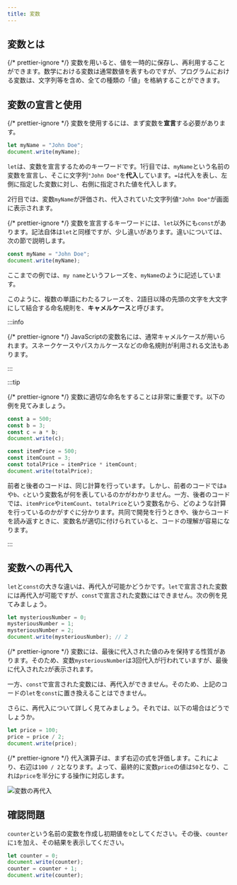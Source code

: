 ```yaml
---
title: 変数
---
```


## <Term>変数</Term>とは

{/* prettier-ignore */}
<Term>変数</Term>を用いると、<Term>値</Term>を一時的に保存し、再利用することができます。数学における変数は通常数値を表すものですが、プログラムにおける<Term>変数</Term>は、<Term>文字列</Term>等を含め、全ての種類の「<Term>値</Term>」を格納することができます。

## <Term>変数</Term>の<Term>宣言</Term>と使用

{/* prettier-ignore */}
<Term>変数</Term>を使用するには、まず<Term>変数</Term>を<Term>**宣言**</Term>する必要があります。

```javascript title="script.js"
let myName = "John Doe";
document.write(myName);
```

`let`は、<Term>変数</Term>を<Term>宣言</Term>するためのキーワードです。1行目では、`myName`という名前の<Term>変数</Term>を<Term>宣言</Term>し、そこに文字列`"John Doe"`を<Term>**代入**</Term>しています。`=`は<Term>代入</Term>を表し、左側に指定した<Term>変数</Term>に対し、右側に指定された<Term>値</Term>を<Term>代入</Term>します。

2行目では、<Term>変数</Term>`myName`が<Term>評価</Term>され、<Term>代入</Term>されていた<Term>文字列</Term><Term>値</Term>`"John Doe"`が画面に表示されます。

{/* prettier-ignore */}
<Term>変数</Term>を<Term>宣言</Term>するキーワードには、`let`以外にも`const`があります。記法自体は`let`と同様ですが、少し違いがあります。違いについては、次の節で説明します。

```javascript title="script.js"
const myName = "John Doe";
document.write(myName);
```

ここまでの例では、`my name`というフレーズを、`myName`のように記述しています。

このように、複数の単語にわたるフレーズを、2語目以降の先頭の文字を大文字にして結合する命名規則を、<Term>**キャメルケース**</Term>と呼びます。

:::info

{/* prettier-ignore */}
<Term>JavaScript</Term>の<Term>変数</Term>名には、通常<Term>キャメルケース</Term>が用いられます。<Term>スネークケース</Term>や<Term>パスカルケース</Term>などの命名規則が利用される文法もあります。

:::

:::tip

{/* prettier-ignore */}
<Term>変数</Term>に適切な命名をすることは非常に重要です。以下の例を見てみましょう。

```javascript
const a = 500;
const b = 3;
const c = a * b;
document.write(c);
```

```javascript
const itemPrice = 500;
const itemCount = 3;
const totalPrice = itemPrice * itemCount;
document.write(totalPrice);
```

前者と後者のコードは、同じ計算を行っています。しかし、前者のコードでは`a`や`b`、`c`という変数名が何を表しているのかがわかりません。一方、後者のコードでは、`itemPrice`や`itemCount`、`totalPrice`という変数名から、どのような計算を行っているのかがすぐに分かります。共同で開発を行うときや、後からコードを読み返すときに、変数名が適切に付けられていると、コードの理解が容易になります。

:::

## <Term>変数</Term>への再<Term>代入</Term>

`let`と`const`の大きな違いは、再<Term>代入</Term>が可能かどうかです。`let`で<Term>宣言</Term>された<Term>変数</Term>には再<Term>代入</Term>が可能ですが、`const`で<Term>宣言</Term>された<Term>変数</Term>にはできません。次の例を見てみましょう。

```javascript title="script.js"
let mysteriousNumber = 0;
mysteriousNumber = 1;
mysteriousNumber = 2;
document.write(mysteriousNumber); // 2
```

{/* prettier-ignore */}
<Term>変数</Term>には、最後に<Term>代入</Term>された<Term>値</Term>のみを保持する性質があります。そのため、<Term>変数</Term>`mysteriousNumber`は3回<Term>代入</Term>が行われていますが、最後に<Term>代入</Term>された`2`が表示されます。

一方、`const`で<Term>宣言</Term>された<Term>変数</Term>には、再<Term>代入</Term>ができません。そのため、上記のコードの`let`を`const`に置き換えることはできません。

さらに、再<Term>代入</Term>について詳しく見てみましょう。それでは、以下の場合はどうでしょうか。

```javascript title="script.js"
let price = 100;
price = price / 2;
document.write(price);
```

<ViewSource url={import.meta.url} path="_samples/compound-assignment" />

{/* prettier-ignore */}
<Term>代入</Term><Term>演算子</Term>は、まず右辺の<Term>式</Term>を<Term>評価</Term>します。これにより、右辺は`100 / 2`となります。よって、最終的に<Term>変数</Term>`price`の<Term>値</Term>は`50`となり、これは`price`を半分にする操作に対応します。

![変数の再代入](./reassignment-evaluation.png)

## 確認問題

`counter`という名前の変数を作成し初期値を`0`としてください。その後、`counter`に`1`を加え、その結果を表示してください。

<Answer title="カウンター">

```javascript title="script.js"
let counter = 0;
document.write(counter);
counter = counter + 1;
document.write(counter);
```

<ViewSource url={import.meta.url} path="_samples/counter" />

</Answer>
